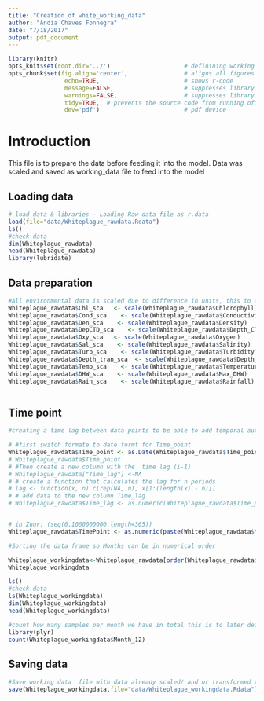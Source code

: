 ```yaml
---
title: "Creation of white_working_data"
author: "Andia Chaves Fonnegra"
date: "7/18/2017"
output: pdf_document
---
```



```r
library(knitr)
opts_knit$set(root.dir='../')                     # definining working directory; or normalizePath('../')
opts_chunk$set(fig.align='center',                # aligns all figures
                echo=TRUE,                        # shows r-code
                message=FALSE,                    # suppresses library outputs
                warnings=FALSE,                   # suppresses library outputs
                tidy=TRUE,  # prevents the source code from running off a pdf page
                dev='pdf')                        # pdf device
```

# Introduction
This file is to prepare the data before feeding it into the model.
Data was scaled and saved as working_data file to feed into the model


## Loading data
```r
# load data & libraries - Loading Raw data file as r.data
load(file="data/Whiteplague_rawdata.Rdata")
ls()
#check data
dim(Whiteplague_rawdata)
head(Whiteplague_rawdata)
library(lubridate)
```


## Data preparation
```r
#All environmental data is scaled due to difference in units, this to avoid adding more variability in the analysis
Whiteplague_rawdata$Chl_sca   <- scale(Whiteplague_rawdata$Chlorophyll)
Whiteplague_rawdata$Cond_sca    <- scale(Whiteplague_rawdata$Conductivity)
Whiteplague_rawdata$Den_sca    <- scale(Whiteplague_rawdata$Density)
Whiteplague_rawdata$DepCTD_sca    <- scale(Whiteplague_rawdata$Depth_CTD)
Whiteplague_rawdata$Oxy_sca   <- scale(Whiteplague_rawdata$Oxygen)
Whiteplague_rawdata$Sal_sca    <- scale(Whiteplague_rawdata$Salinity)
Whiteplague_rawdata$Turb_sca    <- scale(Whiteplague_rawdata$Turbidity)
Whiteplague_rawdata$Depth_tran_sca  <- scale(Whiteplague_rawdata$Depth_transect)
Whiteplague_rawdata$Temp_sca    <- scale(Whiteplague_rawdata$Temperature)
Whiteplague_rawdata$DHW_sca    <- scale(Whiteplague_rawdata$Max_DHW)
Whiteplague_rawdata$Rain_sca    <- scale(Whiteplague_rawdata$Rainfall)



```


## Time point

```r
#creating a time lag between data points to be able to add temporal autocorrelation in the model

# #first switch formate to date formt for Time_point
Whiteplague_rawdata$Time_point <- as.Date(Whiteplague_rawdata$Time_point,format="%d_%b-%y")
# Whiteplague_rawdata$Time_point
# #Then create a new column with the  time lag (i-1)
# Whiteplague_rawdata["Time_lag"] <-NA
# # create a function that calculates the lag for n periods
# lag <- function(x, n) c(rep(NA, n), x[1:(length(x) - n)])
# # add data to the new column Time_lag
# Whiteplague_rawdata$Time_lag <- as.numeric(Whiteplague_rawdata$Time_point- lag(Whiteplague_rawdata$Time_point, 1))


# in Zuur: (seq(0,1000000000,length=365))
Whiteplague_rawdata$TimePoint <- as.numeric(paste(Whiteplague_rawdata$Year,yday(Whiteplague_rawdata$Time_point),sep="."))
```


```r

#Sorting the data frame so Months can be in numerical order

Whiteplague_workingdata<-Whiteplague_rawdata[order(Whiteplague_rawdata$Month_12),]
Whiteplague_workingdata

ls()
#check data
ls(Whiteplague_workingdata)
dim(Whiteplague_workingdata)
head(Whiteplague_workingdata)

#count how many samples per month we have in total this is to later define in the model
library(plyr)
count(Whiteplague_workingdata$Month_12)
```


## Saving data
```r
#Save working data  file with data already scaled/ and or transformed to be used by the model
save(Whiteplague_workingdata,file="data/Whiteplague_workingdata.Rdata")
```

